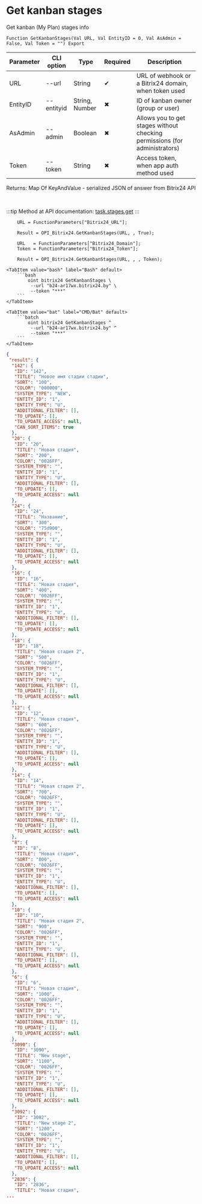 ﻿---
sidebar_position: 4
description: Get kanban stages and other functions to work with Bitrix24 in the Open Integration Package, a free open-source integration library for 1C:Enterprise 8, OneScript and CLI
keywords: [1C, 1С, 1С:Enterprise, 1С:Enterprise 8.3, API, Integration, Services, Exchange, OneScript, CLI, Bitrix24]
---


# Get kanban stages
 Get kanban (My Plan) stages info



`Function GetKanbanStages(Val URL, Val EntityID = 0, Val AsAdmin = False, Val Token = "") Export`

  | Parameter | CLI option | Type | Required | Description |
  |-|-|-|-|-|
  | URL | --url | String | &#x2714; | URL of webhook or a Bitrix24 domain, when token used |
  | EntityID | --entityid | String, Number | &#x2716; | ID of kanban owner (group or user) |
  | AsAdmin | --admin | Boolean | &#x2716; | Allows you to get stages without checking permissions (for administrators) |
  | Token | --token | String | &#x2716; | Access token, when app auth method used |

  
  Returns:  Map Of KeyAndValue - serialized JSON of answer from Bitrix24 API

<br/>

:::tip
Method at API documentation: [task.stages.get](https://dev.1c-bitrix.ru/rest_help/tasks/task/kanban/task_stages_get.php)
:::
<br/>


```bsl title="1C:Enterprise/OneScript code example"
    URL = FunctionParameters["Bitrix24_URL"];

    Result = OPI_Bitrix24.GetKanbanStages(URL, , True);

    URL   = FunctionParameters["Bitrix24_Domain"];
    Token = FunctionParameters["Bitrix24_Token"];

    Result = OPI_Bitrix24.GetKanbanStages(URL, , , Token);
```
 

 <Tabs>
  
    <TabItem value="bash" label="Bash" default>
        ```bash
            oint bitrix24 GetKanbanStages \
             --url "b24-ar17wx.bitrix24.by" \
             --token "***"
        ```
    </TabItem>
  
    <TabItem value="bat" label="CMD/Bat" default>
        ```batch
            oint bitrix24 GetKanbanStages ^
             --url "b24-ar17wx.bitrix24.by" ^
             --token "***"
        ```
    </TabItem>
</Tabs>


```json title="Result"
{
 "result": {
  "142": {
   "ID": "142",
   "TITLE": "Новое имя стадии стадии",
   "SORT": "100",
   "COLOR": "000000",
   "SYSTEM_TYPE": "NEW",
   "ENTITY_ID": "1",
   "ENTITY_TYPE": "U",
   "ADDITIONAL_FILTER": [],
   "TO_UPDATE": [],
   "TO_UPDATE_ACCESS": null,
   "CAN_SORT_ITEMS": true
  },
  "20": {
   "ID": "20",
   "TITLE": "Новая стадия",
   "SORT": "200",
   "COLOR": "0026FF",
   "SYSTEM_TYPE": "",
   "ENTITY_ID": "1",
   "ENTITY_TYPE": "U",
   "ADDITIONAL_FILTER": [],
   "TO_UPDATE": [],
   "TO_UPDATE_ACCESS": null
  },
  "24": {
   "ID": "24",
   "TITLE": "Название",
   "SORT": "300",
   "COLOR": "75d900",
   "SYSTEM_TYPE": "",
   "ENTITY_ID": "1",
   "ENTITY_TYPE": "U",
   "ADDITIONAL_FILTER": [],
   "TO_UPDATE": [],
   "TO_UPDATE_ACCESS": null
  },
  "16": {
   "ID": "16",
   "TITLE": "Новая стадия",
   "SORT": "400",
   "COLOR": "0026FF",
   "SYSTEM_TYPE": "",
   "ENTITY_ID": "1",
   "ENTITY_TYPE": "U",
   "ADDITIONAL_FILTER": [],
   "TO_UPDATE": [],
   "TO_UPDATE_ACCESS": null
  },
  "18": {
   "ID": "18",
   "TITLE": "Новая стадия 2",
   "SORT": "500",
   "COLOR": "0026FF",
   "SYSTEM_TYPE": "",
   "ENTITY_ID": "1",
   "ENTITY_TYPE": "U",
   "ADDITIONAL_FILTER": [],
   "TO_UPDATE": [],
   "TO_UPDATE_ACCESS": null
  },
  "12": {
   "ID": "12",
   "TITLE": "Новая стадия",
   "SORT": "600",
   "COLOR": "0026FF",
   "SYSTEM_TYPE": "",
   "ENTITY_ID": "1",
   "ENTITY_TYPE": "U",
   "ADDITIONAL_FILTER": [],
   "TO_UPDATE": [],
   "TO_UPDATE_ACCESS": null
  },
  "14": {
   "ID": "14",
   "TITLE": "Новая стадия 2",
   "SORT": "700",
   "COLOR": "0026FF",
   "SYSTEM_TYPE": "",
   "ENTITY_ID": "1",
   "ENTITY_TYPE": "U",
   "ADDITIONAL_FILTER": [],
   "TO_UPDATE": [],
   "TO_UPDATE_ACCESS": null
  },
  "8": {
   "ID": "8",
   "TITLE": "Новая стадия",
   "SORT": "800",
   "COLOR": "0026FF",
   "SYSTEM_TYPE": "",
   "ENTITY_ID": "1",
   "ENTITY_TYPE": "U",
   "ADDITIONAL_FILTER": [],
   "TO_UPDATE": [],
   "TO_UPDATE_ACCESS": null
  },
  "10": {
   "ID": "10",
   "TITLE": "Новая стадия 2",
   "SORT": "900",
   "COLOR": "0026FF",
   "SYSTEM_TYPE": "",
   "ENTITY_ID": "1",
   "ENTITY_TYPE": "U",
   "ADDITIONAL_FILTER": [],
   "TO_UPDATE": [],
   "TO_UPDATE_ACCESS": null
  },
  "6": {
   "ID": "6",
   "TITLE": "Новая стадия",
   "SORT": "1000",
   "COLOR": "0026FF",
   "SYSTEM_TYPE": "",
   "ENTITY_ID": "1",
   "ENTITY_TYPE": "U",
   "ADDITIONAL_FILTER": [],
   "TO_UPDATE": [],
   "TO_UPDATE_ACCESS": null
  },
  "3090": {
   "ID": "3090",
   "TITLE": "New stage",
   "SORT": "1100",
   "COLOR": "0026FF",
   "SYSTEM_TYPE": "",
   "ENTITY_ID": "1",
   "ENTITY_TYPE": "U",
   "ADDITIONAL_FILTER": [],
   "TO_UPDATE": [],
   "TO_UPDATE_ACCESS": null
  },
  "3092": {
   "ID": "3092",
   "TITLE": "New stage 2",
   "SORT": "1200",
   "COLOR": "0026FF",
   "SYSTEM_TYPE": "",
   "ENTITY_ID": "1",
   "ENTITY_TYPE": "U",
   "ADDITIONAL_FILTER": [],
   "TO_UPDATE": [],
   "TO_UPDATE_ACCESS": null
  },
  "2836": {
   "ID": "2836",
   "TITLE": "Новая стадия",
...
```
